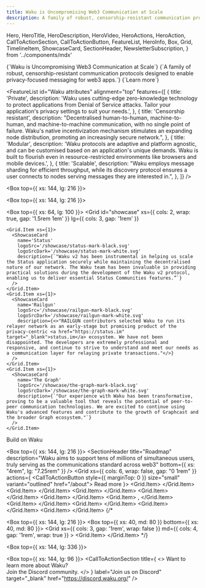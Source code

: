 ```yaml
---
title: Waku is Uncompromising Web3 Communication at Scale
description: A family of robust, censorship-resistant communication protocols designed to enable privacy-focused messaging for web3 apps.
---
```


  Hero,
  HeroTitle,
  HeroDescription,
  HeroVideo,
  HeroActions,
  HeroAction,
  CallToActionSection,
  CallToActionButton,
  FeatureList,
  HeroInfo,
  Box,
  Grid,
  TimelineItem,
  ShowcaseCard,
  SectionHeader,
  NewsletterSubscription,
} from '../components/mdx'

<Hero size="large">
  <HeroInfo>
    <HeroTitle>
      {`Waku is Uncompromising Web3 Communication at Scale`}
    </HeroTitle>
    <HeroDescription>
      {`A family of robust, censorship-resistant communication protocols designed to enable privacy-focused messaging for web3 apps.`} 
    </HeroDescription>
    <HeroActions>
      <HeroAction href="https://docs.waku.org/" target="_blank">
        {`Learn more`} 
      </HeroAction>
    </HeroActions>
  </HeroInfo>
  <HeroVideo
    placeholderSrc="/hero/prome01-1080x1080-placeholder.png"
    desktop={{ scale: '1.43', height: '160%', offsetY: "-220px"  }}
    mobile={{ scale: '1.43', offsetY: "-70px", height: '200%' }}
  >
    <source src="/hero/prome01-2048x2048-24fps-1M.mov" type='video/mp4; codecs="hvc1"' />
    <source src="/hero/prome01-2048x2048-24fps-1M.webm" type="video/webm" />  
  </HeroVideo>
</Hero>

<FeatureList
  id="Waku attributes"
  alignment="top"
  features={[
    {
      title: 'Private',
      description:
        'Waku uses cutting-edge zero-knowledge technology to protect applications from Denial of Service attacks. Tailor your application\'s privacy settings to suit your needs.',
    },
    {
      title: 'Censorship resistant',
      description:
        "Decentralised human-to-human, machine-to-human, and machine-to-machine communication, with no single point of failure. Waku\'s native incentivization mechanism stimulates an expanding node distribution, promoting an increasingly secure network.",
    },
    {
      title: 'Modular',
      description:
        'Waku protocols are adaptive and platform agnostic, and can be customised based on an application\'s unique demands. Waku is built to flourish even in resource-restricted environments like browsers and mobile devices.',
    },
    {
      title: 'Scalable',
      description:
        "Waku employs message sharding for efficient throughput, while its discovery protocol ensures a user connects to nodes serving messages they are interested in.",
    },
  ]}
/>

<Box top={{ xs: 144, lg: 216 }}>
  <CallToActionSection
    title="Logos Network State"
    columns={1}
    description="Waku is powering the communication layer of the Logos Network State. Logos is a grassroots movement to provide trust-minimised, corruption-resistant governing services and social institutions to peaceful people worldwide. Learn more about our ambitious vision."
    label="Explore Logos"
    href="https://logos.co/"
    target="_blank"
  />
</Box>

<Box top={{ xs: 144, lg: 216 }}>
  <CallToActionSection
    title="User Endorsements"
  />
</Box>

<Box top={{ xs: 64, lg: 100 }}>
 <Grid
    id="showcase"
    xs={{ cols: 2, wrap: true, gap: '1.5rem 1em' }}
    lg={{ cols: 3, gap: '1rem' }}
  >
    <Grid.Item xs={1}> 
      <ShowcaseCard
        name='Status'
        logoSrc='/showcase/status-mark-black.svg'
        logoSrcDark='/showcase/status-mark-white.svg'
        description={`"Waku v2 has been instrumental in helping us scale the Status application securely while maintaining the decentralised nature of our network. The Waku team has been invaluable in providing practical solutions during the development of the Waku v2 protocol, enabling us to deliver essential Status Communities features.”`}
      />
    </Grid.Item> 
    <Grid.Item xs={1}> 
      <ShowcaseCard
        name='Railgun'
        logoSrc='/showcase/railgun-mark-black.svg'
        logoSrcDark='/showcase/railgun-mark-white.svg'
        description={<>"RAILGUN contributors selected Waku to run its relayer network as an early-stage but promising product of the privacy-centric <a href="https://status.im" target="_blank">status.im</a> ecosystem. We have not been disappointed. The developers are extremely professional and responsive, and continue to strive to understand and meet our needs as a communication layer for relaying private transactions."</>}
      />
    </Grid.Item> 
    <Grid.Item xs={1}> 
      <ShowcaseCard
        name='The Graph'
        logoSrc='/showcase/the-graph-mark-black.svg'
        logoSrcDark='/showcase/the-graph-mark-white.svg'
        description={`"Our experience with Waku has been transformative, proving to be a valuable tool that reveals the potential of peer-to-peer communication technologies. We are excited to continue using Waku's advanced features and contribute to the growth of Graphcast and the broader Graph ecosystem."`}
      />
    </Grid.Item> 
  </Grid>
  <CallToActionButton href="https://docs.waku.org/" variant="outlined">Build on Waku</CallToActionButton>
</Box>

<Box top={{ xs: 144, lg: 216 }}>
  <SectionHeader
    title="Roadmap"
    description="Waku aims to support tens of millions of simultaneous users, truly serving as the communications standard across web3"
    bottom={{ xs: "4rem", lg: "7.25rem" }}
  />
  <Grid xs={{ cols: 6, wrap: false, gap: "0 1rem" }} actions={
    <CallToActionButton style={{ marginTop: 0 }} size="small" variant="outlined" href="/about">
        Read more
    </CallToActionButton>
  }>
    <Grid.Item>
      <TimelineItem
        index={0}
        period="2013"
        borderStyle="dashed"
        description="Ethereum's Whisper unveiled as web3 messaging protocol"
      />
    </Grid.Item>
    <Grid.Item>
      <TimelineItem
        index={1}
        period="2018"
        borderStyle="dashed"
        description="Status establishes Vac to R&D Whisper improvements"
      />
    </Grid.Item>
    <Grid.Item>
      <TimelineItem
        index={2}
        period="2020"
        borderStyle="dashed"
        description="Waku v1 replaces Whisper in Status app"
      />
    </Grid.Item>
    <Grid.Item>
      <TimelineItem
        index={3}
        period="2021 Q1"
        description="Waku v2 specs and PoC released with RLN Relay"
      />
    </Grid.Item>
    <Grid.Item>
      <TimelineItem
        index={4}
        period="2021 Q2"
        borderStyle="dashed"
        description="JS-Waku (for browsers) and Go-Waku released"
      />
    </Grid.Item>
    <Grid.Item>
      <TimelineItem
        index={5}
        period="2022 Q3"
        description="DNS Discovery added, plus availability in more languages"
      />,
    </Grid.Item>
    <Grid.Item>
      <TimelineItem
        index={6}
        period="2022 Q4"
        borderStyle="dashed"
        description="SQLite for Waku Store, RLN Relay testnet debuts at DevCon"
      />
    </Grid.Item>
    <Grid.Item>
      <TimelineItem
        index={7}
        period="2023 Q2"
        description="Relay sharding, opt-in spam-protected topic"
      />
    </Grid.Item>
    <Grid.Item>
      <TimelineItem
        index={8}
        period="2023 Q4"
        borderStyle="dashed"
        description="Auto-sharding, DoS protection, bandwidth capping"
      />
    </Grid.Item>
    <Grid.Item>
      <TimelineItem
        index={9}
        period="2024+"
        borderStyle="none"
        description="Operator Incentivization, use-case specific SDKs"
      />
    </Grid.Item>
  </Grid> 
{/* </Box>

<Box top={{ xs: 144, lg: 216 }}>
  <CallToActionSection
    title="Team"
    columns={1}
  />
   <Box top={{ xs: 40, md: 80 }} bottom={{ xs: 40, md: 80 }}>
    <Grid
      xs={{ cols: 3, gap: '1rem', wrap: false }}
      md={{ cols: 4, gap: '1rem', wrap: true }}
    >
      <Grid.Item>
        <ProfileCard
          name='Name'
          githubUsername='Github'
          githubLink='https://github.com/'
          discordUsername='Discord'
          discordLink='https://discord.gg/'
        />
      </Grid.Item>
    </Grid>
  </Box> */}
</Box>

<Box top={{ xs: 144, lg: 336 }}>
  <NewsletterSubscription />
</Box>

<Box top={{ xs: 144, lg: 96 }}>
  <CallToActionSection
    title={
      <>
        Want to learn more about Waku? <br/> 
        Join the Discord community.
      </>
    }
    label="Join us on Discord"
    target="_blank"
    href="https://discord.waku.org/"
  />
</Box>
